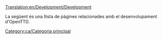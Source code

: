 [[Translation:en/Development/Development]]

La següent és una llista de pàgines relacionades amb el desenvolupament d'OpenTTD.

[[Category:ca/Categoria principal]]